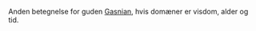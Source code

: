{{title:Tidens Herre}}
{{author:Laura Holmegaard}}
{{timestamp:2011-01-04T20:00:38Z}}
{{copyright:Tidens Herre}}
Anden betegnelse for guden [[Gasnian]], hvis domæner er visdom, alder og tid.